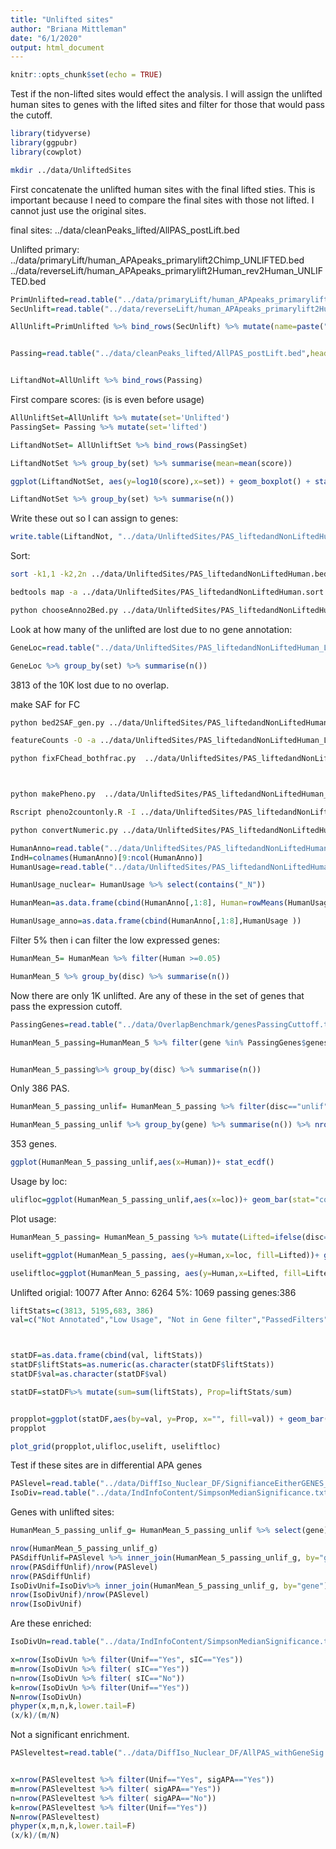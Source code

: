 ```yaml
---
title: "Unlifted sites"
author: "Briana Mittleman"
date: "6/1/2020"
output: html_document
---
```


```r
knitr::opts_chunk$set(echo = TRUE)
```

Test if the non-lifted sites would effect the analysis. I will assign the unlifted human sites to genes with the lifted sites and filter for those that would pass the cutoff. 
```r
library(tidyverse)
library(ggpubr)
library(cowplot)
```


```bash
mkdir ../data/UnliftedSites
```

First concatenate the unlifted human sites with the final lifted sties. This is important because I need to compare the final sites with those not lifted. I cannot just use the original sites.  

final sites: 
../data/cleanPeaks_lifted/AllPAS_postLift.bed

Unlifted primary:  
../data/primaryLift/human_APApeaks_primarylift2Chimp_UNLIFTED.bed
../data/reverseLift/human_APApeaks_primarylift2Human_rev2Human_UNLIFTED.bed

 

```r
PrimUnlifted=read.table("../data/primaryLift/human_APApeaks_primarylift2Chimp_UNLIFTED.bed", header = F, col.names = c("chr", 'start','end','PAS','score', 'strand'),stringsAsFactors = F)
SecUnlift=read.table("../data/reverseLift/human_APApeaks_primarylift2Human_rev2Human_UNLIFTED.bed", header = F, col.names = c("chr", 'start','end','PAS','score', 'strand'),stringsAsFactors = F)

AllUnlift=PrimUnlifted %>% bind_rows(SecUnlift) %>% mutate(name=paste("unlif", PAS, sep=":")) %>% select(chr, start,end, name,score, strand)


Passing=read.table("../data/cleanPeaks_lifted/AllPAS_postLift.bed",header = F, col.names = c("chr",'start','end','name','score','strand'),stringsAsFactors = F) 


LiftandNot=AllUnlift %>% bind_rows(Passing)
```


First compare scores:  (is is even before usage)

```r
AllUnliftSet=AllUnlift %>% mutate(set='Unlifted')
PassingSet= Passing %>% mutate(set='lifted')

LiftandNotSet= AllUnliftSet %>% bind_rows(PassingSet)

LiftandNotSet %>% group_by(set) %>% summarise(mean=mean(score))

ggplot(LiftandNotSet, aes(y=log10(score),x=set)) + geom_boxplot() + stat_compare_means()
```


```r
LiftandNotSet %>% group_by(set) %>% summarise(n())
```

Write these out so I can assign to genes:  

```r
write.table(LiftandNot, "../data/UnliftedSites/PAS_liftedandNonLiftedHuman.bed", col.names = F, row.names = F, quote = F, sep = "\t")
```


Sort: 

```bash
sort -k1,1 -k2,2n ../data/UnliftedSites/PAS_liftedandNonLiftedHuman.bed > ../data/UnliftedSites/PAS_liftedandNonLiftedHuman.sort.bed

bedtools map -a ../data/UnliftedSites/PAS_liftedandNonLiftedHuman.sort.bed -b  ../../genome_anotation_data/hg38_refseq_anno/hg38_ncbiRefseq_Formatted_Allannotation_noSNO.Resort.bed -c 4 -S -o distinct > ../data/UnliftedSites/PAS_liftedandNonLiftedHuman_LocAnno.bed 

python chooseAnno2Bed.py ../data/UnliftedSites/PAS_liftedandNonLiftedHuman_LocAnno.bed  ../data/UnliftedSites/PAS_liftedandNonLiftedHuman_LocAnnoParsed.bed
```

Look at how many of the unlifted are lost due to no gene annotation: 

```r
GeneLoc=read.table("../data/UnliftedSites/PAS_liftedandNonLiftedHuman_LocAnnoParsed.bed", header=F, col.names=c("chr",'start','end','id', 'score', 'strand'),stringsAsFactors = F) %>% separate(id, into=c("set", "PAS", "chr2",'start2','end2','strand2','geneloc' ),sep=":") %>% separate(geneloc, into=c("gene", "loc"),sep="_") %>% select(set, PAS, gene, loc)

GeneLoc %>% group_by(set) %>% summarise(n())
```

3813 of the 10K lost due to no overlap.  

make SAF for FC 
```bash
python bed2SAF_gen.py ../data/UnliftedSites/PAS_liftedandNonLiftedHuman_LocAnnoParsed.bed ../data/UnliftedSites/PAS_liftedandNonLiftedHuman_LocAnnoParsed.SAF

featureCounts -O -a ../data/UnliftedSites/PAS_liftedandNonLiftedHuman_LocAnnoParsed.SAF -F SAF -o  ../data/UnliftedSites/PAS_liftedandNonLiftedHuman_LocAnnoParsed_Human ../Human/data/sort_clean/*.bam -s 1

python fixFChead_bothfrac.py  ../data/UnliftedSites/PAS_liftedandNonLiftedHuman_LocAnnoParsed_Human  ../data/UnliftedSites/PAS_liftedandNonLiftedHuman_LocAnnoParsed_Human_fixed.fc 



python makePheno.py  ../data/UnliftedSites/PAS_liftedandNonLiftedHuman_LocAnnoParsed_Human_fixed.fc  ../Human/data/CleanLiftedPeaks_FC/HumanFileID.txt ../data/UnliftedSites/PAS_liftedandNonLiftedHuman_LocAnnoParsed_Human_Pheno.txt

Rscript pheno2countonly.R -I ../data/UnliftedSites/PAS_liftedandNonLiftedHuman_LocAnnoParsed_Human_Pheno.txt -O ../data/UnliftedSites/PAS_liftedandNonLiftedHuman_LocAnnoParsed_Human_Pheno_countOnly.txt

python convertNumeric.py ../data/UnliftedSites/PAS_liftedandNonLiftedHuman_LocAnnoParsed_Human_Pheno_countOnly.txt ../data/UnliftedSites/PAS_liftedandNonLiftedHuman_LocAnnoParsed_Human_Pheno_countOnlyNumeric.txt


```


```r
HumanAnno=read.table("../data/UnliftedSites/PAS_liftedandNonLiftedHuman_LocAnnoParsed_Human_Pheno.txt", header = T, stringsAsFactors = F) %>%  separate(chrom, sep = ":", into = c("chr", "start", "end", "id")) %>% separate(id, sep="_", into=c("gene", "strand", "peak"))  %>% separate(peak,into=c("loc", "disc","PAS"), sep="-")
IndH=colnames(HumanAnno)[9:ncol(HumanAnno)]
HumanUsage=read.table("../data/UnliftedSites/PAS_liftedandNonLiftedHuman_LocAnnoParsed_Human_Pheno_countOnlyNumeric.txt", col.names = IndH)

HumanUsage_nuclear= HumanUsage %>% select(contains("_N"))

HumanMean=as.data.frame(cbind(HumanAnno[,1:8], Human=rowMeans(HumanUsage_nuclear)))

HumanUsage_anno=as.data.frame(cbind(HumanAnno[,1:8],HumanUsage ))
```

Filter 5% then i can filter the low expressed genes:   

```r
HumanMean_5= HumanMean %>% filter(Human >=0.05)

HumanMean_5 %>% group_by(disc) %>% summarise(n())
```

Now there are only 1K unlifted. Are any of these in the set of genes that pass the expression cutoff.  

```r
PassingGenes=read.table("../data/OverlapBenchmark/genesPassingCuttoff.txt", header = T, stringsAsFactors = F)

HumanMean_5_passing=HumanMean_5 %>% filter(gene %in% PassingGenes$genes)


HumanMean_5_passing%>% group_by(disc) %>% summarise(n())
```
Only 386 PAS. 

```r
HumanMean_5_passing_unlif= HumanMean_5_passing %>% filter(disc=="unlif")

HumanMean_5_passing_unlif %>% group_by(gene) %>% summarise(n()) %>% nrow()
```

353 genes.  

```r
ggplot(HumanMean_5_passing_unlif,aes(x=Human))+ stat_ecdf()
```

Usage by loc: 

```r
ulifloc=ggplot(HumanMean_5_passing_unlif,aes(x=loc))+ geom_bar(stat="count") +geom_text(stat='count', aes(label=..count..), vjust=1, col="white") + labs(x="genic loc", y="Number of PAS", title="Location of Unlifted PAS")
```
Plot usage: 

```r
HumanMean_5_passing= HumanMean_5_passing %>% mutate(Lifted=ifelse(disc=="unlif", "No", "Yes"))

uselift=ggplot(HumanMean_5_passing, aes(y=Human,x=loc, fill=Lifted))+ geom_boxplot() + scale_fill_brewer(palette = "Set1") + labs(y="Human Usage",x="", title="PAS usage by gene location" )

useliftloc=ggplot(HumanMean_5_passing, aes(y=Human,x=Lifted, fill=Lifted))+ geom_boxplot() + scale_fill_brewer(palette = "Set1") + labs(y="Human Usage",x="", title="PAS usage" )

```



Unlifted origial: 10077
After Anno: 6264
5%: 1069
passing genes:386 



```r
liftStats=c(3813, 5195,683, 386)
val=c("Not Annotated","Low Usage", "Not in Gene filter","PassedFilters")



statDF=as.data.frame(cbind(val, liftStats)) 
statDF$liftStats=as.numeric(as.character(statDF$liftStats))
statDF$val=as.character(statDF$val)

statDF=statDF%>% mutate(sum=sum(liftStats), Prop=liftStats/sum)


propplot=ggplot(statDF,aes(by=val, y=Prop, x="", fill=val)) + geom_bar(stat="identity",width=1, color="white")+  coord_polar("y", start=0) +theme_void() + scale_fill_brewer(palette = "Set1",name="") +labs(title="Of the 10,077 Unlifted PAS") + theme(legend.position = "bottom")
propplot
```

```r
plot_grid(propplot,ulifloc,uselift, useliftloc)
```


Test if these sites are in differential APA genes 

```r
PASlevel=read.table("../data/DiffIso_Nuclear_DF/SignifianceEitherGENES_Nuclear.txt", header = T, stringsAsFactors = F)
IsoDiv=read.table("../data/IndInfoContent/SimpsonMedianSignificance.txt", header = T, stringsAsFactors = F) %>% filter(sIC=="Yes")
```

Genes with unlifted sites:

```r
HumanMean_5_passing_unlif_g= HumanMean_5_passing_unlif %>% select(gene) %>% unique()

nrow(HumanMean_5_passing_unlif_g)
PASdiffUnlif=PASlevel %>% inner_join(HumanMean_5_passing_unlif_g, by="gene")
nrow(PASdiffUnlif)/nrow(PASlevel)
nrow(PASdiffUnlif)
IsoDivUnif=IsoDiv%>% inner_join(HumanMean_5_passing_unlif_g, by="gene")
nrow(IsoDivUnif)/nrow(PASlevel)
nrow(IsoDivUnif)
```

Are these enriched: 

```r
IsoDivUn=read.table("../data/IndInfoContent/SimpsonMedianSignificance.txt", header = T, stringsAsFactors = F) %>% mutate(Unif=ifelse(gene %in%HumanMean_5_passing_unlif_g$gene, "Yes", "No" ))

x=nrow(IsoDivUn %>% filter(Unif=="Yes", sIC=="Yes"))
m=nrow(IsoDivUn %>% filter( sIC=="Yes"))
n=nrow(IsoDivUn %>% filter( sIC=="No"))
k=nrow(IsoDivUn %>% filter(Unif=="Yes"))
N=nrow(IsoDivUn)
phyper(x,m,n,k,lower.tail=F)
(x/k)/(m/N)
```

Not a significant enrichment.  

```r
PASleveltest=read.table("../data/DiffIso_Nuclear_DF/AllPAS_withGeneSig.txt", header = T, stringsAsFactors = F) %>% select(gene) %>% unique() %>% mutate(sigAPA=ifelse(gene %in% PASlevel$gene, "Yes", "No"),Unif=ifelse(gene %in%HumanMean_5_passing_unlif_g$gene, "Yes", "No" ))


x=nrow(PASleveltest %>% filter(Unif=="Yes", sigAPA=="Yes"))
m=nrow(PASleveltest %>% filter( sigAPA=="Yes"))
n=nrow(PASleveltest %>% filter( sigAPA=="No"))
k=nrow(PASleveltest %>% filter(Unif=="Yes"))
N=nrow(PASleveltest)
phyper(x,m,n,k,lower.tail=F)
(x/k)/(m/N)
```

